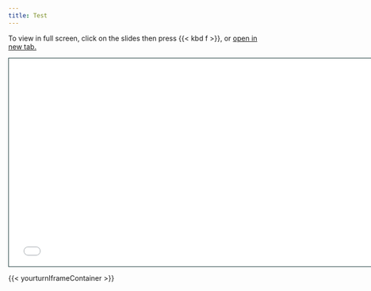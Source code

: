 ```yaml
---
title: Test
---
```



To view in full screen, click on the slides then press {{< kbd  f >}}, or <a href = "test-slides.html" target="_blank">open in new tab.</a>


```{=html}
<iframe class="slide-deck" src="test-slides.html" height="420" width="747" style="border: 1px solid #123233;"></iframe>
```

{{< yourturnIframeContainer >}}

